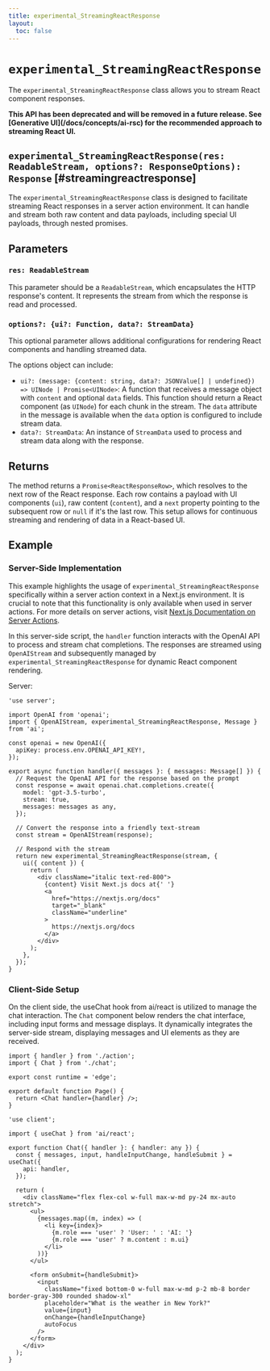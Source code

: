 ```yaml
---
title: experimental_StreamingReactResponse
layout:
  toc: false
---
```



# `experimental_StreamingReactResponse`

The `experimental_StreamingReactResponse` class allows you to stream React component responses.

<Callout>
  <strong>
    This API has been deprecated and will be removed in a future release. See
    [Generative UI](/docs/concepts/ai-rsc) for the recommended approach to
    streaming React UI.
  </strong>
</Callout>

## `experimental_StreamingReactResponse(res: ReadableStream, options?: ResponseOptions): Response` [#streamingreactresponse]

The `experimental_StreamingReactResponse` class is designed to facilitate streaming React responses in a server action environment. It can handle and stream both raw content and data payloads, including special UI payloads, through nested promises.

## Parameters

### `res: ReadableStream`

This parameter should be a `ReadableStream`, which encapsulates the HTTP response's content. It represents the stream from which the response is read and processed.

### `options?: {ui?: Function, data?: StreamData}`

This optional parameter allows additional configurations for rendering React components and handling streamed data.

The options object can include:

- `ui?: (message: {content: string, data?: JSONValue[] | undefined}) => UINode | Promise<UINode>`: A function that receives a message object with `content` and optional `data` fields. This function should return a React component (as `UINode`) for each chunk in the stream. The `data` attribute in the message is available when the `data` option is configured to include stream data.
- `data?: StreamData`: An instance of `StreamData` used to process and stream data along with the response.

## Returns

The method returns a `Promise<ReactResponseRow>`, which resolves to the next row of the React response. Each row contains a payload with UI components (`ui`), raw content (`content`), and a `next` property pointing to the subsequent row or `null` if it's the last row. This setup allows for continuous streaming and rendering of data in a React-based UI.

## Example

### Server-Side Implementation

This example highlights the usage of `experimental_StreamingReactResponse` specifically within a server action context in a Next.js environment. It is crucial to note that this functionality is only available when used in server actions. For more details on server actions, visit [Next.js Documentation on Server Actions](https://nextjs.org/docs/app/api-reference/functions/server-actions).

In this server-side script, the `handler` function interacts with the OpenAI API to process and stream chat completions. The responses are streamed using `OpenAIStream` and subsequently managed by `experimental_StreamingReactResponse` for dynamic React component rendering.

Server:

```tsx filename="app/stream-react-response/action.tsx"
'use server';

import OpenAI from 'openai';
import { OpenAIStream, experimental_StreamingReactResponse, Message } from 'ai';

const openai = new OpenAI({
  apiKey: process.env.OPENAI_API_KEY!,
});

export async function handler({ messages }: { messages: Message[] }) {
  // Request the OpenAI API for the response based on the prompt
  const response = await openai.chat.completions.create({
    model: 'gpt-3.5-turbo',
    stream: true,
    messages: messages as any,
  });

  // Convert the response into a friendly text-stream
  const stream = OpenAIStream(response);

  // Respond with the stream
  return new experimental_StreamingReactResponse(stream, {
    ui({ content }) {
      return (
        <div className="italic text-red-800">
          {content} Visit Next.js docs at{' '}
          <a
            href="https://nextjs.org/docs"
            target="_blank"
            className="underline"
          >
            https://nextjs.org/docs
          </a>
        </div>
      );
    },
  });
}
```

### Client-Side Setup

On the client side, the useChat hook from ai/react is utilized to manage the chat interaction. The `Chat` component below renders the chat interface, including input forms and message displays. It dynamically integrates the server-side stream, displaying messages and UI elements as they are received.

```tsx filename="app/stream-react-response/page.tsx"
import { handler } from './action';
import { Chat } from './chat';

export const runtime = 'edge';

export default function Page() {
  return <Chat handler={handler} />;
}
```

```tsx filename="app/stream-react-response/chat.tsx"
'use client';

import { useChat } from 'ai/react';

export function Chat({ handler }: { handler: any }) {
  const { messages, input, handleInputChange, handleSubmit } = useChat({
    api: handler,
  });

  return (
    <div className="flex flex-col w-full max-w-md py-24 mx-auto stretch">
      <ul>
        {messages.map((m, index) => (
          <li key={index}>
            {m.role === 'user' ? 'User: ' : 'AI: '}
            {m.role === 'user' ? m.content : m.ui}
          </li>
        ))}
      </ul>

      <form onSubmit={handleSubmit}>
        <input
          className="fixed bottom-0 w-full max-w-md p-2 mb-8 border border-gray-300 rounded shadow-xl"
          placeholder="What is the weather in New York?"
          value={input}
          onChange={handleInputChange}
          autoFocus
        />
      </form>
    </div>
  );
}
```
